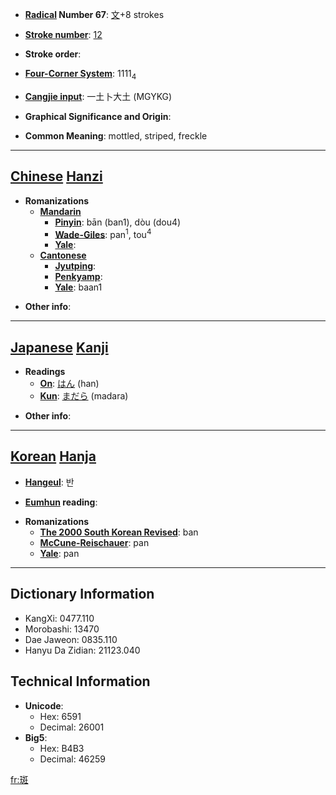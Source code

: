 * '''[[Wiktionary:Chinese radical index| Radical]] Number 67''': [[Wiktionary:Chinese radical index 文|文]]+8 strokes

* '''[[Wiktionary:Chinese total strokes index|Stroke number]]''': [[Wiktionary:Chinese total strokes index 12|12]]

* '''Stroke order''': 

* '''[[Wiktionary:Chinese four corner index|Four-Corner System]]''': 1111<sub>4</sub>

* '''[[Wiktionary:Chinese Cangjie index|Cangjie input]]''': 一土卜大土 (MGYKG)

* '''Graphical Significance and Origin''': 

* '''Common Meaning''': mottled, striped, freckle

----

== [[Chinese]] [[Hanzi]] ==

* '''Romanizations'''
** '''[[Mandarin]]'''
*** '''[[Pinyin]]''': bān (ban1), dòu (dou4)
*** '''[[Wade-Giles]]''': pan<sup>1</sup>, tou<sup>4</sup>
*** '''[[Yale]]''': 
** '''[[Cantonese]]'''
*** '''[[Jyutping]]''':
*** '''[[Penkyamp]]''': 
*** '''[[Yale]]''': baan1

* '''Other info''': 

----

== [[Japanese]] [[Kanji]] ==

* '''Readings'''
** '''[[On]]''': [[はん]] (han)
** '''[[Kun]]''': [[まだら]] (madara)

* '''Other info''':  

----

== [[Korean]] [[Hanja]] ==

* '''[[Hangeul]]''': 반

* '''[[Eumhun]] reading''': 

* '''Romanizations'''
** '''[[The 2000 South Korean Revised Romanization|The 2000 South Korean Revised]]''': ban
** '''[[McCune-Reischauer]]''': pan
** '''[[Yale]]''': pan

----

== Dictionary Information ==

* KangXi: 0477.110
* Morobashi: 13470
* Dae Jaweon: 0835.110
* Hanyu Da Zidian: 21123.040

== Technical Information ==

* '''Unicode''':
** Hex: 6591
** Decimal: 26001
* '''Big5''':
** Hex: B4B3
** Decimal: 46259

[[fr:斑]]